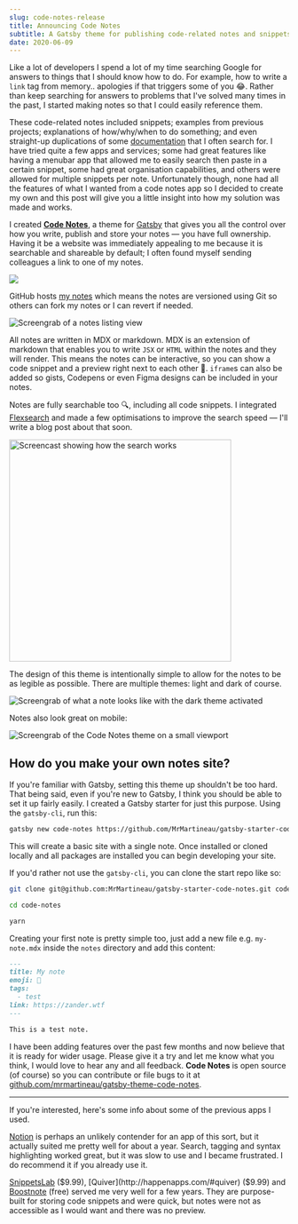 ```yaml
---
slug: code-notes-release
title: Announcing Code Notes
subtitle: A Gatsby theme for publishing code-related notes and snippets
date: 2020-06-09
---
```


Like a lot of developers I spend a lot of my time searching Google for answers to things that I should know how to do. For example, how to write a `link` tag from memory.. apologies if that triggers some of you :joy:. Rather than keep searching for answers to problems that I've solved many times in the past, I started making notes so that I could easily reference them.

These code-related notes included snippets; examples from previous projects; explanations of how/why/when to do something; and even straight-up duplications of some [documentation](https://notes.zander.wtf/axios#handling-errors) that I often search for. I have tried quite a few apps and services; some had great features like having a menubar app that allowed me to easily search then paste in a certain snippet, some had great organisation capabilities, and others were allowed for multiple snippets per note. Unfortunately though, none had all the features of what I wanted from a code notes app so I decided to create my own and this post will give you a little insight into how my solution was made and works.

I created [**Code Notes**](https://github.com/mrmartineau/gatsby-theme-code-notes), a theme for [Gatsby](https://www.gatsbyjs.org) that gives you all the control over how you write, publish and store your notes — you have full ownership. Having it be a website was immediately appealing to me because it is searchable and shareable by default; I often found myself sending colleagues a link to one of my notes.

![](https://raw.githubusercontent.com/mrmartineau/gatsby-theme-code-notes/master/assets/opengraph.png)

GitHub hosts [my notes](https://github.com/mrmartineau/notes.zander.wtf) which means the notes are versioned using Git so others can fork my notes or I can revert if needed.

![Screengrab of a notes listing view](../../projects/code-notes/list.png)

All notes are written in MDX or markdown. MDX is an extension of markdown that enables you to write `JSX` or `HTML` within the notes and they will render. This means the notes can be interactive, so you can show a code snippet and a preview right next to each other 🚀. `iframe`s can also be added so gists, Codepens or even Figma designs can be included in your notes.

Notes are fully searchable too 🔍, including all code snippets. I integrated [Flexsearch](https://github.com/nextapps-de/flexsearch) and made a few optimisations to improve the search speed — I'll write a blog post about that soon.

<img
  src="./search.gif"
  width="400"
  alt="Screencast showing how the search works"
/>

The design of this theme is intentionally simple to allow for the notes to be as legible as possible. There are multiple themes: light and dark of course.

![Screengrab of what a note looks like with the dark theme activated](../../projects/code-notes/note-dark.png)

Notes also look great on mobile:

![Screengrab of the Code Notes theme on a small viewport](../../projects/code-notes/skinny-nav.png)

## How do you make your own notes site?

If you're familiar with Gatsby, setting this theme up shouldn't be too hard. That being said, even if you're new to Gatsby, I think you should be able to set it up fairly easily. I created a Gatsby starter for just this purpose. Using the `gatsby-cli`, run this:

```sh
gatsby new code-notes https://github.com/MrMartineau/gatsby-starter-code-notes
```

This will create a basic site with a single note. Once installed or cloned locally and all packages are installed you can begin developing your site.

If you'd rather not use the `gatsby-cli`, you can clone the start repo like so:

```sh
git clone git@github.com:MrMartineau/gatsby-starter-code-notes.git code-notes

cd code-notes

yarn
```

Creating your first note is pretty simple too, just add a new file e.g. `my-note.mdx` inside the `notes` directory and add this content:

```md
---
title: My note
emoji: 🐳
tags:
  - test
link: https://zander.wtf
---

This is a test note.
```

I have been adding features over the past few months and now believe that it is ready for wider usage. Please give it a try and let me know what you think, I would love to hear any and all feedback. **Code Notes** is open source (of course) so you can contribute or file bugs to it at [github.com/mrmartineau/gatsby-theme-code-notes](https://github.com/mrmartineau/gatsby-theme-code-notes).

---

If you're interested, here's some info about some of the previous apps I used.

[Notion](https://notion.so) is perhaps an unlikely contender for an app of this sort, but it actually suited me pretty well for about a year. Search, tagging and syntax highlighting worked great, but it was slow to use and I became frustrated. I do recommend it if you already use it.

[SnippetsLab](https://www.renfei.org/snippets-lab) ($9.99), [Quiver](http://happenapps.com/#quiver) ($9.99) and [Boostnote](https://boostnote.io/) (free) served me very well for a few years. They are purpose-built for storing code snippets and were quick, but notes were not as accessible as I would want and there was no preview.
